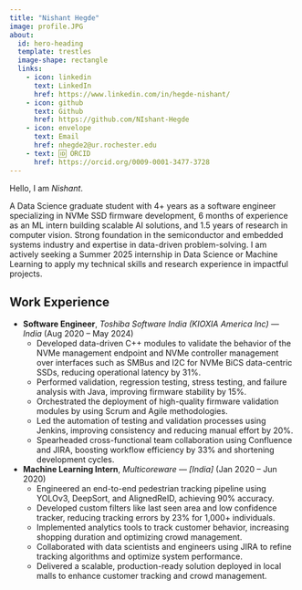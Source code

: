 ```yaml
---
title: "Nishant Hegde"
image: profile.JPG
about:
  id: hero-heading
  template: trestles
  image-shape: rectangle
  links:
    - icon: linkedin
      text: LinkedIn
      href: https://www.linkedin.com/in/hegde-nishant/
    - icon: github
      text: Github
      href: https://github.com/NIshant-Hegde
    - icon: envelope
      text: Email
      href: nhegde2@ur.rochester.edu
    - text: 🆔 ORCID
      href: https://orcid.org/0009-0001-3477-3728
---
```


::: {#hero-heading}

Hello, I am *Nishant*.

A Data Science graduate student with 4+ years as a software engineer specializing in NVMe SSD firmware development, 6 months of experience as an ML intern building scalable AI solutions, and 1.5 years of research in computer vision. Strong foundation in the semiconductor and embedded systems industry and expertise in data-driven problem-solving. I am actively seeking a Summer 2025 internship in Data Science or Machine Learning to apply my technical skills and research experience in impactful projects.

## Work Experience

- **Software Engineer**, *Toshiba Software India (KIOXIA America Inc)* — *India* (Aug 2020 – May 2024)  
  - Developed data-driven C++ modules to validate the behavior of the NVMe management endpoint and NVMe controller management over interfaces such as SMBus and I2C for NVMe BiCS data-centric SSDs, reducing operational latency by 31%.
  - Performed validation, regression testing, stress testing, and failure analysis with Java, improving firmware stability by 15%.
  - Orchestrated the deployment of high-quality firmware validation modules by using Scrum and Agile methodologies.
  - Led the automation of testing and validation processes using Jenkins, improving consistency and reducing manual effort by 20%.
  - Spearheaded cross-functional team collaboration using Confluence and JIRA, boosting workflow efficiency by 33% and shortening development cycles.

- **Machine Learning Intern**, *Multicoreware* — *[India]* (Jan 2020 – Jun 2020)  
  - Engineered an end-to-end pedestrian tracking pipeline using YOLOv3, DeepSort, and AlignedReID, achieving 90% accuracy.
  - Developed custom filters like last seen area and low confidence tracker, reducing tracking errors by 23% for 1,000+ individuals.
  - Implemented analytics tools to track customer behavior, increasing shopping duration and optimizing crowd management.
  - Collaborated with data scientists and engineers using JIRA to refine tracking algorithms and optimize system performance.
  - Delivered a scalable, production-ready solution deployed in local malls to enhance customer tracking and crowd management.
:::
